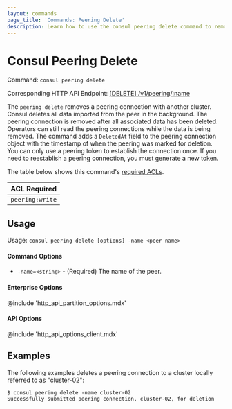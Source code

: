 ```yaml
---
layout: commands
page_title: 'Commands: Peering Delete'
description: Learn how to use the consul peering delete command to remove a peering connection between Consul clusters.
---
```


# Consul Peering Delete

Command: `consul peering delete`

Corresponding HTTP API Endpoint: [\[DELETE\] /v1/peering/:name](/api-docs/peering#delete-a-peering-connection)

The `peering delete` removes a peering connection with another cluster.
Consul deletes all data imported from the peer in the background.
The peering connection is removed after all associated data has been deleted.
Operators can still read the peering connections while the data is being removed.
The command adds a `DeletedAt` field to the peering connection object with the timestamp of when the peering was marked for deletion.
You can only use a peering token to establish the connection once. If you need to reestablish a peering connection, you must generate a new token.

The table below shows this command's [required ACLs](/api#authentication).

| ACL Required |
| ------------ |
| `peering:write`  |

## Usage

Usage: `consul peering delete [options] -name <peer name>`

#### Command Options

- `-name=<string>` - (Required) The name of the peer.

#### Enterprise Options

@include 'http_api_partition_options.mdx'

#### API Options

@include 'http_api_options_client.mdx'

## Examples

The following examples deletes a peering connection to a cluster locally referred to as "cluster-02":

```shell-session hideClipboard
$ consul peering delete -name cluster-02
Successfully submitted peering connection, cluster-02, for deletion
```

